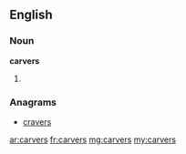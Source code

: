 ==English==

===Noun===
'''carvers'''

# {{plural of|[[carver]]}}

===Anagrams===
* [[cravers#English|cravers]]

[[ar:carvers]]
[[fr:carvers]]
[[mg:carvers]]
[[my:carvers]]